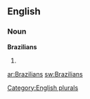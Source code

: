 ==English==

===Noun===
'''Brazilians'''

# {{plural of|[[Brazilian]]}}

[[Category:English plurals]]

[[ar:Brazilians]]
[[sw:Brazilians]]
